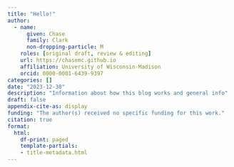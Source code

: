 ```yaml
---
title: "Hello!"
author:
  - name: 
      given: Chase
      family: Clark
      non-dropping-particle: M
    roles: [original draft, review & editing]
    url: https://chasemc.github.io
    affiliation: University of Wisconsin-Madison
    orcid: 0000-0001-6439-9397
categories: []
date: "2023-12-30"
description: "Information about how this blog works and general info"
draft: false
appendix-cite-as: display
funding: "The author(s) received no specific funding for this work."
citation: true
format:
  html:
    df-print: paged
    template-partials:
    - title-metadata.html
---
```




